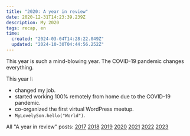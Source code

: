 ```yaml
---
title: "2020: A year in review"
date: 2020-12-31T14:23:39.239Z
description: My 2020
tags: recap, en
time:
  created: "2024-03-04T14:28:22.049Z"
  updated: "2024-10-30T04:44:56.252Z"
---
```


This year is such a mind-blowing year. The COVID-19 pandemic changes everything.

This year I:

- changed my job.
- started working 100% remotely from home due to the COVID-19 pandemic.
- co-organized the first virtual WordPress meetup.
- `MyLovelySon.hello("World")`.

All "A year in review" posts: [2017](/notes/2017-year-in-review) [2018](/notes/2018-year-in-review) [2019](/notes/2019-year-in-review) [2020](/notes/2020-year-in-review) [2021](/notes/2021-year-in-review) [2022](/notes/2022-year-in-review) [2023](/notes/2023-year-in-review)
